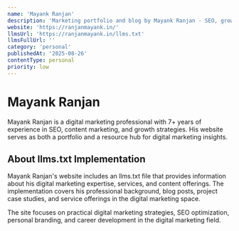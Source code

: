 ```yaml
---
name: 'Mayank Ranjan'
description: 'Marketing portfolio and blog by Mayank Ranjan - SEO, growth strategies, and digital marketing insights'
website: 'https://ranjanmayank.in/'
llmsUrl: 'https://ranjanmayank.in/llms.txt'
llmsFullUrl: ''
category: 'personal'
publishedAt: '2025-08-26'
contentType: personal
priority: low
---
```


# Mayank Ranjan

Mayank Ranjan is a digital marketing professional with 7+ years of experience in SEO, content marketing, and growth strategies. His website serves as both a portfolio and a resource hub for digital marketing insights.

## About llms.txt Implementation

Mayank Ranjan's website includes an llms.txt file that provides information about his digital marketing expertise, services, and content offerings. The implementation covers his professional background, blog posts, project case studies, and service offerings in the digital marketing space.

The site focuses on practical digital marketing strategies, SEO optimization, personal branding, and career development in the digital marketing field.